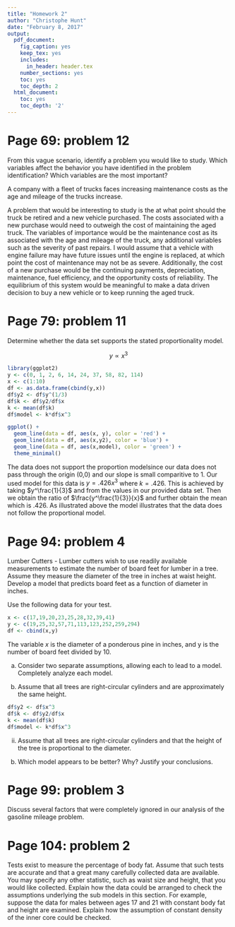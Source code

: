 ```yaml
---
title: "Homework 2"
author: "Christophe Hunt"
date: "February 8, 2017"
output:
  pdf_document:
    fig_caption: yes
    keep_tex: yes
    includes:
      in_header: header.tex
    number_sections: yes
    toc: yes
    toc_depth: 2
  html_document:
    toc: yes
    toc_depth: '2'
---
```


# Page 69: problem 12    
 
From this vague scenario, identify a problem you would like to study. Which variables affect the behavior you have identified in the problem identification? Which variables are the most important? 

A company with a fleet of trucks faces increasing maintenance costs as the age and mileage of the trucks increase.

A problem that would be interesting to study is the at what point should the truck be retired and a new vehicle purchased. The costs associated with a new purchase would need to outweigh the cost of maintaining the aged truck. The variables of importance would be the maintenance cost as its associated with the age and mileage of the truck, any additional variables such as the severity of past repairs. I would assume that a vehicle with engine failure may have future issues until the engine is replaced, at which point the cost of maintenance may not be as severe. Additionally, the cost of a new purchase would be the continuing payments, depreciation, maintenance, fuel efficiency, and the opportunity costs of reliability. The equilibrium of this system would be meaningful to make a data driven decision to buy a new vehicle or to keep running the aged truck. 
 
\newpage
 
# Page 79: problem 11    

Determine whether the data set supports the stated proportionality model.
 
$$y \propto x^3$$
\begin{table}[!htbp]
\centering
\caption{}
\label{my-label}
\begin{tabular}{l|llllllllll}
y & 0 & 1 & 2 & 6 & 14 & 24 & 37 & 58 & 82 & 114 \\ \hline
x & 1 & 2 & 3 & 4 & 5 & 6 & 7 & 8 & 9 & 10
\end{tabular}
\end{table}

```r
library(ggplot2)
y <- c(0, 1, 2, 6, 14, 24, 37, 58, 82, 114)
x <- c(1:10)
df <- as.data.frame(cbind(y,x))
df$y2 <- df$y^(1/3)
df$k <- df$y2/df$x
k <- mean(df$k)
df$model <- k*df$x^3

ggplot() + 
  geom_line(data = df, aes(x, y), color = 'red') +
  geom_line(data = df, aes(x,y2), color = 'blue') +
  geom_line(data = df, aes(x,model), color = 'green') +
  theme_minimal() 
```

The data does not support the proportion modelsince our data does not pass through the origin (0,0) and our slope is small comparitive to 1. Our used model for this data is $y = .426x^3$ where $k = .426$. This is achieved by taking $y^\frac{1}{3}$ and from the values in our provided data set. Then we obtain the ratio of $\frac{y^\frac{1}{3}}{x}$ and further obtain the mean which is $.426$. As illustrated above the model illustrates that the data does not follow the proportional model. 

# Page 94: problem 4    

Lumber Cutters - Lumber cutters wish to use readily available measurements to estimate the number of board feet for lumber in a tree. Assume they measure the diameter of the tree in inches at waist height. Develop a model that predicts board feet as a function of diameter in inches. 

Use the following data for your test.

\begin{table}[!htbp]
\centering
\caption{}
\label{my-label}
\begin{tabular}{l|llllllllll}
x & 17 & 19 & 20 & 23 & 25 & 28 & 32 & 38 & 39 & 41 \\ \hline
y & 19 & 25 & 32 & 57 & 71 & 113 & 123 & 252 & 259 & 294
\end{tabular}
\end{table}

```r
x <- c(17,19,20,23,25,28,32,39,41)
y <- c(19,25,32,57,71,113,123,252,259,294)
df <- cbind(x,y)
```

The variable $x$ is the diameter of a ponderous pine in inches, and y is the number of board feet divided by 10. 

a. Consider two separate assumptions, allowing each to lead to a model. Completely analyze each model.

  i. Assume that all trees are right-circular cylinders and are approximately the same height.


```r
df$y2 <- df$x^3
df$k <- df$y2/df$x
k <- mean(df$k)
df$model <- k*df$x^3

```

  
  ii. Assume that all trees are right-circular cylinders and that the height of the tree is proportional to the diameter.
  
b. Which model appears to be better? Why? Justify your conclusions. 
 
# Page 99: problem 3    

Discuss several factors that were completely ignored in our analysis of the gasoline mileage problem. 
 
# Page 104: problem 2

Tests exist to measure the percentage of body fat. Assume that such tests are accurate and that a great many carefully collected data are available. You may specify any other statistic, such as waist size and height, that you would like collected. Explain how the data could be arranged to check the assumptions underlying the sub models in this section. For example, suppose the data for males between ages 17 and 21 with constant body fat and height are examined. Explain how the assumption of constant density of the inner core could be checked. 
